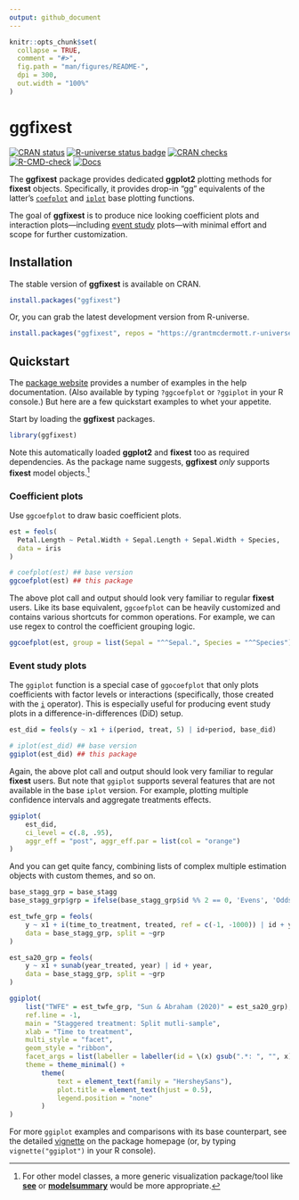 ```yaml
---
output: github_document
---
```


<!-- README.md is generated from README.Rmd. Please edit that file -->

```r
knitr::opts_chunk$set(
  collapse = TRUE,
  comment = "#>",
  fig.path = "man/figures/README-",
  dpi = 300,
  out.width = "100%"
)
```

# ggfixest

<!-- badges: start -->
[![CRAN status](https://www.r-pkg.org/badges/version/ggfixest)](https://CRAN.R-project.org/package=ggfixest)
[![R-universe status badge](https://grantmcdermott.r-universe.dev/badges/ggfixest)](https://grantmcdermott.r-universe.dev)
[![CRAN checks](https://badges.cranchecks.info/worst/ggfixest.svg)](https://cran.r-project.org/web/checks/check_results_ggfixest.html)
[![R-CMD-check](https://github.com/grantmcdermott/ggfixest/actions/workflows/R-CMD-check.yaml/badge.svg)](https://github.com/grantmcdermott/ggfixest/actions/workflows/R-CMD-check.yaml)
[![Docs](https://img.shields.io/badge/docs-homepage-blue.svg)](https://grantmcdermott.com/ggfixest/index.html)
<!-- badges: end -->

The **ggfixest** package provides dedicated **ggplot2** plotting methods for
**fixest** objects. Specifically, it provides drop-in "gg" equivalents of the
latter's [`coefplot`](https://lrberge.github.io/fixest/reference/coefplot.html)
and [`iplot`](https://lrberge.github.io/fixest/reference/coefplot.html)
base plotting functions.

The goal of **ggfixest** is to produce nice looking coefficient plots and
interaction plots---including
[event study](https://theeffectbook.net/ch-EventStudies.html)
plots---with minimal effort and scope for further customization.

## Installation

The stable version of **ggfixest** is available on CRAN.

``` r
install.packages("ggfixest")
```

Or, you can grab the latest development version from R-universe.

``` r
install.packages("ggfixest", repos = "https://grantmcdermott.r-universe.dev")
```

## Quickstart

The [package website](https://grantmcdermott.com/ggfixest/)
provides a number of examples in the help documentation. (Also available by
typing `?ggcoefplot` or `?ggiplot` in your R console.)  But here are a few 
quickstart examples to whet your appetite.

Start by loading the **ggfixest** packages.

```r
library(ggfixest)
```

Note this automatically loaded **ggplot2** and **fixest** too as required
dependencies. As the package name suggests, **ggfixest** _only_ supports
**fixest** model objects.^[For other model classes, a more generic visualization
package/tool like
[**see**](https://easystats.github.io/see/articles/parameters.html) or
[**modelsummary**](https://modelsummary.com/vignettes/modelplot.html)
would be more appropriate.]

### Coefficient plots

Use `ggcoefplot` to draw basic coefficient plots.

```r
est = feols(
  Petal.Length ~ Petal.Width + Sepal.Length + Sepal.Width + Species, 
  data = iris
)

# coefplot(est) ## base version
ggcoefplot(est) ## this package
```

The above plot call and output should look very familiar to regular **fixest**
users. Like its base equivalent, `ggcoefplot` can be heavily customized and
contains various shortcuts for common operations. For example, we can use regex
to control the coefficient grouping logic.

```r
ggcoefplot(est, group = list(Sepal = "^^Sepal.", Species = "^^Species"))
```

### Event study plots

The `ggiplot` function is a special case of `ggocoefplot` that only plots
coefficients with factor levels or interactions (specifically, those created
with the [`i`](https://lrberge.github.io/fixest/reference/i.html)
operator). This is especially useful for producing event study plots in a
difference-in-differences (DiD) setup.

```r
est_did = feols(y ~ x1 + i(period, treat, 5) | id+period, base_did)

# iplot(est_did) ## base version
ggiplot(est_did) ## this package
```

Again, the above plot call and output should look very familiar to regular
**fixest** users. But note that `ggiplot` supports several features that are
not available in the base `iplot` version. For example, plotting multiple
confidence intervals and aggregate treatments effects.

```r
ggiplot(
    est_did,
    ci_level = c(.8, .95),
    aggr_eff = "post", aggr_eff.par = list(col = "orange")
)

```

And you can get quite fancy, combining lists of complex multiple estimation
objects with custom themes, and so on.

```r
base_stagg_grp = base_stagg
base_stagg_grp$grp = ifelse(base_stagg_grp$id %% 2 == 0, 'Evens', 'Odds')

est_twfe_grp = feols(
    y ~ x1 + i(time_to_treatment, treated, ref = c(-1, -1000)) | id + year,
    data = base_stagg_grp, split = ~grp
)

est_sa20_grp = feols(
    y ~ x1 + sunab(year_treated, year) | id + year,
    data = base_stagg_grp, split = ~grp
)

ggiplot(
    list("TWFE" = est_twfe_grp, "Sun & Abraham (2020)" = est_sa20_grp),
    ref.line = -1,
    main = "Staggered treatment: Split mutli-sample",
    xlab = "Time to treatment",
    multi_style = "facet",
    geom_style = "ribbon",
    facet_args = list(labeller = labeller(id = \(x) gsub(".*: ", "", x))),
    theme = theme_minimal() +
        theme(
            text = element_text(family = "HersheySans"),
            plot.title = element_text(hjust = 0.5),
            legend.position = "none"
        )
)
```

For more `ggiplot` examples and comparisons with its base counterpart, see the
detailed [vignette](http://grantmcdermott.com/ggfixest/articles/ggiplot.html) on
the package homepage (or, by typing `vignette("ggiplot")` in your R console).
